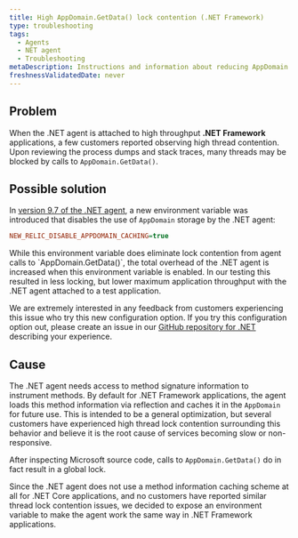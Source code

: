 ```yaml
---
title: High AppDomain.GetData() lock contention (.NET Framework)
type: troubleshooting
tags:
  - Agents
  - NET agent
  - Troubleshooting
metaDescription: Instructions and information about reducing AppDomain.GetData() lock contention for impacted .NET Framework applications
freshnessValidatedDate: never
---
```


## Problem

When the .NET agent is attached to high throughput <DoNotTranslate>**.NET Framework**</DoNotTranslate> applications, a few customers reported observing high thread contention. Upon reviewing the process dumps and stack traces, many threads may be blocked by calls to `AppDomain.GetData()`.

## Possible solution

In [version 9.7 of the .NET agent](/docs/release-notes/agent-release-notes/net-release-notes), a new environment variable was introduced that disables the use of `AppDomain` storage by the .NET agent:

```ini
NEW_RELIC_DISABLE_APPDOMAIN_CACHING=true
```

<Callout variant="caution">
  While this environment variable does eliminate lock contention from agent calls to `AppDomain.GetData()`, the total overhead of the .NET agent is increased when this environment variable is enabled. In our testing this resulted in less locking, but lower maximum application throughput with the .NET agent attached to a test application.
</Callout>

We are extremely interested in any feedback from customers experiencing this issue who try this new configuration option. If you try this configuration option out, please create an issue in our [GitHub repository for .NET](https://github.com/newrelic/newrelic-dotnet-agent) describing your experience.

## Cause

The .NET agent needs access to method signature information to instrument methods. By default for .NET Framework applications, the agent loads this method information via reflection and caches it in the `AppDomain` for future use. This is intended to be a general optimization, but several customers have experienced high thread lock contention surrounding this behavior and believe it is the root cause of services becoming slow or non-responsive.

After inspecting Microsoft source code, calls to `AppDomain.GetData()` do in fact result in a global lock.

Since the .NET agent does not use a method information caching scheme at all for .NET Core applications, and no customers have reported similar thread lock contention issues, we decided to expose an environment variable to make the agent work the same way in .NET Framework applications.
